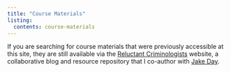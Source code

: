 ```yaml
---
title: "Course Materials"
listing:
  contents: course-materials
---
```


If you are searching for course materials that were previously accessible at this site, they are still available via the [Reluctant Criminologists](https://reluctantcriminologists.com/course-materials.html) website, a collaborative blog and resource repository that I co-author with [Jake Day](https://www.jacobcday.com/). 
 